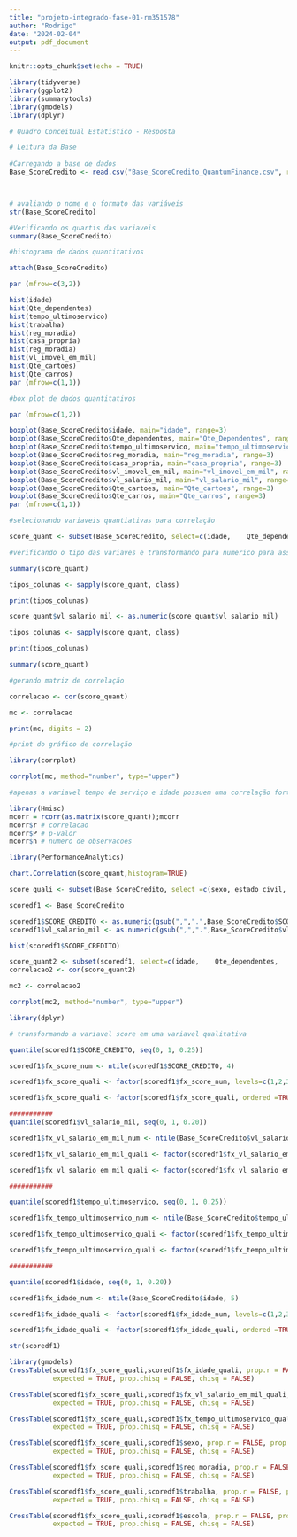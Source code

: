 ---
title: "projeto-integrado-fase-01-rm351578"
author: "Rodrigo"
date: "2024-02-04"
output: pdf_document
---

```{r setup, include=FALSE}
knitr::opts_chunk$set(echo = TRUE)
```

```{r}
library(tidyverse)
library(ggplot2)
library(summarytools)
library(gmodels)
library(dplyr)
```


```{r}

# Quadro Conceitual Estatístico - Resposta


```



```{r }

# Leitura da Base
 
#Carregando a base de dados
Base_ScoreCredito <- read.csv("Base_ScoreCredito_QuantumFinance.csv", row.names=1, sep=";", stringsAsFactors=TRUE)



# avaliando o nome e o formato das variáveis
str(Base_ScoreCredito)


```

```{r}
#Verificando os quartis das variaveis
summary(Base_ScoreCredito)

```

```{r}

#histograma de dados quantitativos

attach(Base_ScoreCredito)

par (mfrow=c(3,2))

hist(idade)
hist(Qte_dependentes)
hist(tempo_ultimoservico)
hist(trabalha)
hist(reg_moradia)
hist(casa_propria)
hist(reg_moradia)
hist(vl_imovel_em_mil)
hist(Qte_cartoes)
hist(Qte_carros)
par (mfrow=c(1,1))


``` 

```{r}
#box plot de dados quantitativos

par (mfrow=c(1,2))

boxplot(Base_ScoreCredito$idade, main="idade", range=3)
boxplot(Base_ScoreCredito$Qte_dependentes, main="Qte_Dependentes", range=3)
boxplot(Base_ScoreCredito$tempo_ultimoservico, main="tempo_ultimoservico", range=3)
boxplot(Base_ScoreCredito$reg_moradia, main="reg_moradia", range=3)
boxplot(Base_ScoreCredito$casa_propria, main="casa_propria", range=3)
boxplot(Base_ScoreCredito$vl_imovel_em_mil, main="vl_imovel_em_mil", range=3)
boxplot(Base_ScoreCredito$vl_salario_mil, main="vl_salario_mil", range=3)
boxplot(Base_ScoreCredito$Qte_cartoes, main="Qte_cartoes", range=3)
boxplot(Base_ScoreCredito$Qte_carros, main="Qte_carros", range=3)
par (mfrow=c(1,1))

```

```{r}

#selecionando variaveis quantiativas para correlação

score_quant <- subset(Base_ScoreCredito, select=c(idade,	Qte_dependentes,	tempo_ultimoservico,	vl_salario_mil,                                                vl_imovel_em_mil,	Qte_cartoes,	Qte_carros) )
```


```{r}
#verificando o tipo das variaves e transformando para numerico para assim possibilitar a verificacao da correlacao entre elas

summary(score_quant)

tipos_colunas <- sapply(score_quant, class)

print(tipos_colunas)

score_quant$vl_salario_mil <- as.numeric(score_quant$vl_salario_mil)

tipos_colunas <- sapply(score_quant, class)

print(tipos_colunas)

summary(score_quant)

```

```{r}

#gerando matriz de correlação

correlacao <- cor(score_quant)

mc <- correlacao

print(mc, digits = 2)
```

```{r}

#print do gráfico de correlação

library(corrplot)

corrplot(mc, method="number", type="upper")

#apenas a variavel tempo de serviço e idade possuem uma correlação forte
```

```{r}
library(Hmisc)
mcorr = rcorr(as.matrix(score_quant));mcorr
mcorr$r # correlacao
mcorr$P # p-valor
mcorr$n # numero de observacoes

library(PerformanceAnalytics)

chart.Correlation(score_quant,histogram=TRUE)
```

```{r}
score_quali <- subset(Base_ScoreCredito, select =c(sexo, estado_civil, escola, trabalha, reg_moradia, casa_propria))
```

```{r}

scoredf1 <- Base_ScoreCredito

scoredf1$SCORE_CREDITO <- as.numeric(gsub(",",".",Base_ScoreCredito$SCORE_CREDITO))
scoredf1$vl_salario_mil <- as.numeric(gsub(",",".",Base_ScoreCredito$vl_salario_mil))

hist(scoredf1$SCORE_CREDITO)

score_quant2 <- subset(scoredf1, select=c(idade,	Qte_dependentes,	tempo_ultimoservico,	vl_salario_mil, vl_imovel_em_mil,	Qte_cartoes,	Qte_carros, SCORE_CREDITO) )
correlacao2 <- cor(score_quant2)

mc2 <- correlacao2

corrplot(mc2, method="number", type="upper")


```



```{r}
library(dplyr)

# transformando a variavel score em uma variavel qualitativa

quantile(scoredf1$SCORE_CREDITO, seq(0, 1, 0.25))

scoredf1$fx_score_num <- ntile(scoredf1$SCORE_CREDITO, 4)

scoredf1$fx_score_quali <- factor(scoredf1$fx_score_num, levels=c(1,2,3,4),labels = c(labels=c("[162 a 375]",                                               "(375 a 449.6]","(449.6 a 540.9]", "(540.9 a 979.6]")))

scoredf1$fx_score_quali <- factor(scoredf1$fx_score_quali, ordered =TRUE)

###########
quantile(scoredf1$vl_salario_mil, seq(0, 1, 0.20))

scoredf1$fx_vl_salario_em_mil_num <- ntile(Base_ScoreCredito$vl_salario_mil, 5)

scoredf1$fx_vl_salario_em_mil_quali <- factor(scoredf1$fx_vl_salario_em_mil_num, levels=c(1,2,3,4,5),labels = c(labels=c("[0 a 19]",                                               "(19 a 26]","(26 a 79]", "(79 a 122]","(122 a 233]")))

scoredf1$fx_vl_salario_em_mil_quali <- factor(scoredf1$fx_vl_salario_em_mil_quali, ordered =TRUE)

###########

quantile(scoredf1$tempo_ultimoservico, seq(0, 1, 0.25))

scoredf1$fx_tempo_ultimoservico_num <- ntile(Base_ScoreCredito$tempo_ultimoservico, 4)

scoredf1$fx_tempo_ultimoservico_quali <- factor(scoredf1$fx_tempo_ultimoservico_num, levels=c(1,2,3,4),labels = c(labels=c("[7 a 30]", "(30 a 34]","(34 a 39]", "(39 a 57]")))

scoredf1$fx_tempo_ultimoservico_quali <- factor(scoredf1$fx_tempo_ultimoservico_quali, ordered =TRUE)

###########

quantile(scoredf1$idade, seq(0, 1, 0.20))

scoredf1$fx_idade_num <- ntile(Base_ScoreCredito$idade, 5)

scoredf1$fx_idade_quali <- factor(scoredf1$fx_idade_num, levels=c(1,2,3,4,5),labels = c(labels=c("[26 a 39]", "(39 a 44]","(44 a 48]", "(48 a 53]","(53 a 73]")))

scoredf1$fx_idade_quali <- factor(scoredf1$fx_idade_quali, ordered =TRUE)
```
```{r}
str(scoredf1)
```

```{r}
library(gmodels)
CrossTable(scoredf1$fx_score_quali,scoredf1$fx_idade_quali, prop.r = FALSE, prop.c = FALSE, prop.t = FALSE,
           expected = TRUE, prop.chisq = FALSE, chisq = FALSE)
```

```{r}
CrossTable(scoredf1$fx_score_quali,scoredf1$fx_vl_salario_em_mil_quali, prop.r = FALSE, prop.c = FALSE, prop.t = FALSE,
           expected = TRUE, prop.chisq = FALSE, chisq = FALSE)
```

```{r}
CrossTable(scoredf1$fx_score_quali,scoredf1$fx_tempo_ultimoservico_quali, prop.r = FALSE, prop.c = FALSE, prop.t = FALSE,
           expected = TRUE, prop.chisq = FALSE, chisq = FALSE)
```

```{r}
CrossTable(scoredf1$fx_score_quali,scoredf1$sexo, prop.r = FALSE, prop.c = FALSE, prop.t = FALSE,
           expected = TRUE, prop.chisq = FALSE, chisq = FALSE)
```

```{r}
CrossTable(scoredf1$fx_score_quali,scoredf1$reg_moradia, prop.r = FALSE, prop.c = FALSE, prop.t = FALSE,
           expected = TRUE, prop.chisq = FALSE, chisq = FALSE)
```

```{r}
CrossTable(scoredf1$fx_score_quali,scoredf1$trabalha, prop.r = FALSE, prop.c = FALSE, prop.t = FALSE,
           expected = TRUE, prop.chisq = FALSE, chisq = FALSE)
```

```{r}
CrossTable(scoredf1$fx_score_quali,scoredf1$escola, prop.r = FALSE, prop.c = FALSE, prop.t = FALSE,
           expected = TRUE, prop.chisq = FALSE, chisq = FALSE)
```